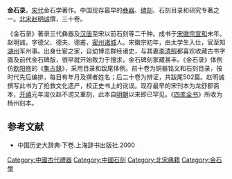 '''金石录'''，[[宋代|宋代]]金石学著作。中国现存最早的[[彝器|彝器]]、[[碑刻|碑刻]]、石刻目录和研究专著之一。[[北宋|北宋]][[赵明诚|赵明诚]]撰，三十卷。

《金石录》著录三代彝器及[[汉唐|汉唐]]至宋以前石刻等二千种。成书于[[宋徽宗|宋徽宗]][[宣和_(北宋)|宣和]]末年。赵明诚，字德父、德夫、德甫，[[密州|密州]][[诸城|诸城]]人。宋徽宗初年，由太学生入仕，官至知[[湖州|湖州]]军州事。出身仕宦之家，自幼博览群经诸史，与其妻[[李清照|李清照]]都喜欢收藏古书字画及前代金石碑版，很早就开始致力于搜求，金石碑刻家藏甚丰。《金石录》体例仿[[欧阳修|欧阳修]]的《[[集古錄|集古錄]]》，采用目录和跋尾体例。前十卷为铜器铭文和石刻目录，按时代先后编排，每目有年月及撰者姓名；后二十卷为辨证，共跋尾502篇。赵明诚撰写此书为了抢救文化遗产，校正史书上的讹误。现存最早的宋刊本为龙舒郡斋本，[[开禧|开禧]]元年浚仪赵不谫又重刻，此本自[[明朝|明朝]]以来即已罕见。《[[四库全书|四库全书]]》所收为杨州刻本。

== 参考文献 ==
*中国历史大辞典·下卷.上海辞书出版社.2000
{{DEFAULTSORT:J}}
[[Category:中國古代禮器|Category:中國古代禮器]]
[[Category:中國石刻|Category:中國石刻]]
[[Category:北宋典籍|Category:北宋典籍]]
[[Category:金石學|Category:金石學]]